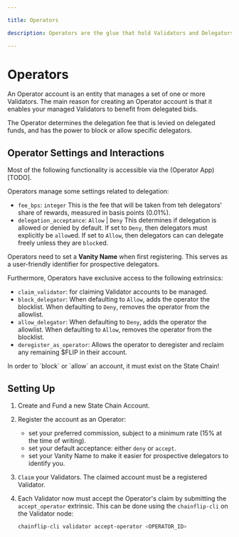 ```yaml
---

title: Operators

description: Operators are the glue that hold Validators and Delegators together.

---
```



# Operators

An Operator account is an entity that manages a set of one or more Validators. The main reason for creating an Operator account is that it enables your managed Validators to benefit from delegated bids.

The Operator determines the delegation fee that is levied on delegated funds, and has the power to block or allow specific delegators.

## Operator Settings and Interactions

Most of the following functionality is accessible via the (Operator App)[TODO].

Operators manage some settings related to delegation:

- `fee_bps`: `integer`
    This is the fee that will be taken from teh delegators' share of rewards, measured in basis points (0.01%).
- `delegation_acceptance`: `Allow` | `Deny`
    This determines if delegation is allowed or denied by default. If set to `Deny`, then delegators must explicitly be `allow`ed. If set to `Allow`, then delegators can can delegate freely unless they are `block`ed.

Operators need to set a **Vanity Name** when first registering. This serves as a user-friendly identifier for prospective delegators.

Furthermore, Operators have exclusive access to the following extrinsics:

- `claim_validator`: for claiming Validator accounts to be managed.
- `block_delegator`:
    When defaulting to `Allow`, adds the operator the blocklist.
    When defaulting to `Deny`, removes the operator from the allowlist.
- `allow_delegator`:
    When defaulting to `Deny`, adds the operator the allowlist.
    When defaulting to `Allow`, removes the operator from the blocklist.
- `deregister_as_operator`: Allows the operator to deregister and reclaim any remaining $FLIP in their account.

<Callout type="info">
In order to `block` or `allow` an account, it must exist on the State Chain!
</Callout>

## Setting Up

1. Create and Fund a new State Chain Account.
2. Register the account as an Operator:
    - set your preferred commission, subject to a minimum rate (15% at the time of writing).
    - set your default acceptance: either `deny` or `accept`.
    - set your Vanity Name to make it easier for prospective delegators to identify you.
3. `Claim` your Validators. The claimed account must be a registered Validator.
4.
    Each Validator now must accept the Operator's claim by submitting the `accept_operator` extrinsic. This can be done using the `chainflip-cli` on the Validator node:

    ```sh
    chainflip-cli validator accept-operator <OPERATOR_ID>
    ```

